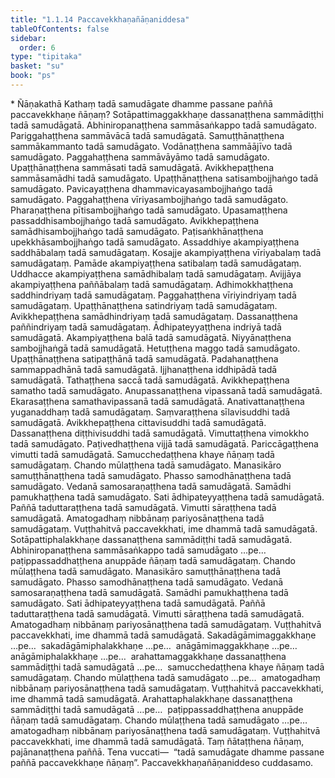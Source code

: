 ```yaml
---
title: "1.1.14 Paccavekkhaṇañāṇaniddesa"
tableOfContents: false
sidebar:
  order: 6
type: "tipitaka"
basket: "su"
book: "ps"
---
```



<DynamicBreadcrumb />

<Paragraph type="center" book="ps">
* Ñāṇakathā
</Paragraph>


<Division number="65" book="ps" bookNo="26" page="4">

<Paragraph number="466" book="ps">
Kathaṃ tadā samudāgate dhamme passane paññā paccavekkhaṇe ñāṇaṃ? Sotāpattimaggakkhaṇe dassanaṭṭhena sammādiṭṭhi tadā samudāgatā. Abhiniropanaṭṭhena sammāsaṅkappo tadā samudāgato. Pariggahaṭṭhena sammāvācā tadā samudāgatā. Samuṭṭhānaṭṭhena sammākammanto tadā samudāgato. Vodānaṭṭhena sammāājīvo tadā samudāgato. Paggahaṭṭhena sammāvāyāmo tadā samudāgato. Upaṭṭhānaṭṭhena sammāsati tadā samudāgatā. Avikkhepaṭṭhena sammāsamādhi tadā samudāgato.
</Paragraph>

<Paragraph number="467" book="ps">
Upaṭṭhānaṭṭhena satisambojjhaṅgo tadā samudāgato. Pavicayaṭṭhena dhammavicayasambojjhaṅgo tadā samudāgato. Paggahaṭṭhena vīriyasambojjhaṅgo tadā samudāgato. Pharaṇaṭṭhena pītisambojjhaṅgo tadā samudāgato. Upasamaṭṭhena passaddhisambojjhaṅgo tadā samudāgato. Avikkhepaṭṭhena samādhisambojjhaṅgo tadā samudāgato. Paṭisaṅkhānaṭṭhena upekkhāsambojjhaṅgo tadā samudāgato.
</Paragraph>

<Paragraph number="468" book="ps">
Assaddhiye akampiyaṭṭhena saddhābalaṃ tadā samudāgataṃ. Kosajje akampiyaṭṭhena vīriyabalaṃ tadā samudāgataṃ. Pamāde akampiyaṭṭhena satibalaṃ tadā samudāgataṃ. Uddhacce akampiyaṭṭhena samādhibalaṃ tadā samudāgataṃ. Avijjāya akampiyaṭṭhena paññābalaṃ tadā samudāgataṃ.
</Paragraph>

<Paragraph number="469" book="ps">
Adhimokkhaṭṭhena saddhindriyaṃ tadā samudāgataṃ. Paggahaṭṭhena vīriyindriyaṃ tadā samudāgataṃ. Upaṭṭhānaṭṭhena satindriyaṃ tadā samudāgataṃ. Avikkhepaṭṭhena samādhindriyaṃ tadā samudāgataṃ. Dassanaṭṭhena paññindriyaṃ tadā samudāgataṃ.
</Paragraph>

<Paragraph number="470" book="ps">
Ādhipateyyaṭṭhena indriyā tadā samudāgatā. Akampiyaṭṭhena balā tadā samudāgatā. Niyyānaṭṭhena sambojjhaṅgā tadā samudāgatā. Hetuṭṭhena maggo tadā samudāgato. Upaṭṭhānaṭṭhena satipaṭṭhānā tadā samudāgatā. Padahanaṭṭhena sammappadhānā tadā samudāgatā. Ijjhanaṭṭhena iddhipādā tadā samudāgatā. Tathaṭṭhena saccā tadā samudāgatā. Avikkhepaṭṭhena samatho tadā samudāgato. Anupassanaṭṭhena vipassanā tadā samudāgatā. Ekarasaṭṭhena samathavipassanā tadā samudāgatā. Anativattanaṭṭhena yuganaddhaṃ tadā samudāgataṃ. Saṃvaraṭṭhena sīlavisuddhi tadā samudāgatā. Avikkhepaṭṭhena cittavisuddhi tadā samudāgatā. Dassanaṭṭhena diṭṭhivisuddhi tadā samudāgatā. Vimuttaṭṭhena vimokkho tadā samudāgato. Paṭivedhaṭṭhena vijjā tadā samudāgatā. Pariccāgaṭṭhena vimutti tadā samudāgatā. Samucchedaṭṭhena khaye ñāṇaṃ tadā samudāgataṃ.
</Paragraph>

<Paragraph number="471" book="ps">
Chando mūlaṭṭhena tadā samudāgato. Manasikāro samuṭṭhānaṭṭhena tadā samudāgato. Phasso samodhānaṭṭhena tadā samudāgato. Vedanā samosaraṇaṭṭhena tadā samudāgatā. Samādhi pamukhaṭṭhena tadā samudāgato. Sati ādhipateyyaṭṭhena tadā samudāgatā. Paññā taduttaraṭṭhena tadā samudāgatā. Vimutti sāraṭṭhena tadā samudāgatā. Amatogadhaṃ nibbānaṃ pariyosānaṭṭhena tadā samudāgataṃ. Vuṭṭhahitvā paccavekkhati, ime dhammā tadā samudāgatā.
</Paragraph>

<Paragraph number="472" book="ps">
Sotāpattiphalakkhaṇe dassanaṭṭhena sammādiṭṭhi tadā samudāgatā. Abhiniropanaṭṭhena sammāsaṅkappo tadā samudāgato …pe…  paṭippassaddhaṭṭhena anuppāde ñāṇaṃ tadā samudāgataṃ. Chando mūlaṭṭhena tadā samudāgato. Manasikāro samuṭṭhānaṭṭhena tadā samudāgato. Phasso samodhānaṭṭhena tadā samudāgato. Vedanā samosaraṇaṭṭhena tadā samudāgatā. Samādhi pamukhaṭṭhena tadā samudāgato. Sati ādhipateyyaṭṭhena tadā samudāgatā. Paññā taduttaraṭṭhena tadā samudāgatā. Vimutti sāraṭṭhena tadā samudāgatā. Amatogadhaṃ nibbānaṃ pariyosānaṭṭhena tadā samudāgataṃ. Vuṭṭhahitvā paccavekkhati, ime dhammā tadā samudāgatā.
</Paragraph>

<Paragraph number="473" book="ps">
Sakadāgāmimaggakkhaṇe …pe…  sakadāgāmiphalakkhaṇe …pe…  anāgāmimaggakkhaṇe …pe…  anāgāmiphalakkhaṇe …pe…  arahattamaggakkhaṇe dassanaṭṭhena sammādiṭṭhi tadā samudāgatā …pe…  samucchedaṭṭhena khaye ñāṇaṃ tadā samudāgataṃ. Chando mūlaṭṭhena tadā samudāgato …pe…  amatogadhaṃ nibbānaṃ pariyosānaṭṭhena tadā samudāgataṃ. Vuṭṭhahitvā paccavekkhati, ime dhammā tadā samudāgatā.
</Paragraph>

<Paragraph number="474" book="ps">
Arahattaphalakkhaṇe dassanaṭṭhena sammādiṭṭhi tadā samudāgatā …pe…  paṭippassaddhaṭṭhena anuppāde ñāṇaṃ tadā samudāgataṃ. Chando mūlaṭṭhena tadā samudāgato …pe…  amatogadhaṃ nibbānaṃ pariyosānaṭṭhena tadā samudāgataṃ. Vuṭṭhahitvā paccavekkhati, ime dhammā tadā samudāgatā. Taṃ ñātaṭṭhena ñāṇaṃ, pajānanaṭṭhena paññā. Tena vuccati—  “tadā samudāgate dhamme passane paññā paccavekkhaṇe ñāṇaṃ”.

</Paragraph>
</Division>

<Paragraph number="475" type="center" book="ps">
Paccavekkhaṇañāṇaniddeso cuddasamo.
</Paragraph>